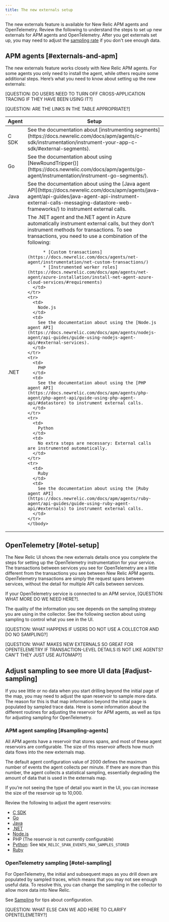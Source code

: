 ```yaml
---
title: The new externals setup
---
```

The new externals feature is available for New Relic APM agents and OpenTelemetry. Review the following to understand the steps to set up new externals for APM agents and OpenTelemetry. After you get externals set up, you may need to adjust the [sampling rate](#adjust-sampling) if you don't see enough data.

## APM agents [#externals-and-apm]

The new externals feature works closely with New Relic APM agents. For some agents you only need to install the agent, while others require some additional steps. Here’s what you need to know about setting up the new externals:

[QUESTION: DO USERS NEED TO TURN OFF CROSS-APPLICATION TRACING IF THEY HAVE BEEN USING IT?]

[QUESTION: ARE THE LINKS IN THE TABLE APPROPRIATE?]

<table>
  <thead>
    <tr>
      <th style={{ width: "200px" }}>
        Agent
      </th>
      <th>
        Setup
      </th>
    </tr>
  </thead>
    <tbody>
    <tr>
      <td>
        C SDK
      </td>
      <td>
        See the documentation about [instrumenting segments](https://docs.newrelic.com/docs/apm/agents/c-sdk/instrumentation/instrument-your-app-c-sdk/#external-segments).
      </td>
    </tr>
    <tr>
      <td>
        Go
      </td>
      <td>
        See the documentation about using [NewRoundTripper()](https://docs.newrelic.com/docs/apm/agents/go-agent/instrumentation/instrument-go-segments/).
      </td>
    </tr>
    <tr>
      <td>
        Java
      </td>
      <td>
        See the documentation about using the [Java agent API](https://docs.newrelic.com/docs/apm/agents/java-agent/api-guides/java-agent-api-instrument-external-calls-messaging-datastore-web-frameworks/) to instrument external calls. 
      </td>
    </tr>
    <tr>
      <td>
        .NET
      </td>
      <td>
        The .NET agent and the.NET agent in Azure automatically instrument external calls, but they don’t instrument methods for transactions. To see transactions, you need to use a combination of the following:

          * [Custom transactions](https://docs.newrelic.com/docs/agents/net-agent/instrumentation/net-custom-transactions/)
          * [Instrumented worker roles](https://docs.newrelic.com/docs/apm/agents/net-agent/azure-installation/install-net-agent-azure-cloud-services/#requirements)
      </td>
    </tr>
    <tr>
      <td>
        Node.js
      </td>
      <td>
        See the documentation about using the [Node.js agent API](https://docs.newrelic.com/docs/apm/agents/nodejs-agent/api-guides/guide-using-nodejs-agent-api/#external-services).
      </td>
    </tr>
    <tr>
      <td>
        PHP
      </td>
      <td>
        See the documentation about using the [PHP agent API](https://docs.newrelic.com/docs/apm/agents/php-agent/php-agent-api/guide-using-php-agent-api/#datastore) to instrument external calls.
      </td>
    </tr>
    <tr>
      <td>
        Python
      </td>
      <td>
        No extra steps are necessary: External calls are instrumented automatically.
      </td>
    </tr>
    <tr>
      <td>
        Ruby
      </td>
      <td>
        See the documentation about using the [Ruby agent API](https://docs.newrelic.com/docs/apm/agents/ruby-agent/api-guides/guide-using-ruby-agent-api/#externals) to instrument external calls.
      </td>
    </tr>
    </tbody>
</table>

## OpenTelemetry [#otel-setup]

The New Relic UI shows the new externals details once you complete the steps for setting up the OpenTelemetry instrumentation for your service. The transactions between services you see for OpenTelemetry are a little different from the transactions you see between New Relic APM agents. OpenTelemetry transactions are simply the request spans between services, without the detail for multiple API calls between services.

<Callout variant="important">
If your OpenTelemetry service is connected to an APM service, [QUESTION: WHAT MORE DO WE NEED HERE?].
</Callout>

The quality of the information you see depends on the sampling strategy you are using in the collector. See the following section about using sampling to control what you see in the UI.

[QUESTION: WHAT HAPPENS IF USERS DO NOT USE A COLLECTOR AND DO NO SAMPLING?]

[QUESTION: WHAT MAKES NEW EXTERNALS SO GREAT FOR OPENTELEMETRY IF TRANSACTION-LEVEL DETAILS IS NOT LIKE AGENTS? CAN'T THEY JUST USE AUTOMAP?]


## Adjust sampling to see more UI data [#adjust-sampling]

If you see little or no data when you start drilling beyond the initial page of the map, you may need to adjust the span reservoir to sample more data. The reason for this is that map information beyond the initial page is populated by sampled trace data. Here is some information about the different routines for adjusting the reservoir for APM agents, as well as tips for adjusting sampling for OpenTelemetry.


### APM agent sampling [#sampling-agents]

All APM agents have a reservoir that stores spans, and most of these agent reservoirs are configurable. The size of this reservoir affects how much data flows into the new externals map. 

The default agent configuration value of 2000 defines the maximum number of events the agent collects per minute. If there are more than this number, the agent collects a statistical sampling, essentially degrading the amount of data that is used in the externals map.

If you’re not seeing the type of detail you want in the UI, you can increase the size of the reservoir up to 10,000. 

Review the following to adjust the agent reservoirs:

* [C SDK](https://docs.newrelic.com/docs/apm/agents/c-sdk/instrumentation/instrument-your-app-c-sdk/#external-segments)
* [Go](https://docs.newrelic.com/docs/apm/agents/go-agent/instrumentation/instrument-go-segments/)
* [Java](https://docs.newrelic.com/docs/apm/agents/java-agent/configuration/java-agent-configuration-config-file/#cfg-span-events-max-samples-stored)
* [.NET](https://docs.newrelic.com/docs/apm/agents/net-agent/configuration/net-agent-configuration/#paragrp-max-samples-stored)
* [Node.js](https://docs.newrelic.com/docs/apm/agents/nodejs-agent/installation-configuration/nodejs-agent-configuration/#span-events-max-samples-stored)
* PHP (The reservoir is not currently configurable)
* [Python](https://docs.newrelic.com/docs/apm/agents/python-agent/configuration/python-agent-configuration/#environment-variables): See `NEW_RELIC_SPAN_EVENTS_MAX_SAMPLES_STORED`
* [Ruby](https://docs.newrelic.com/docs/apm/agents/ruby-agent/configuration/ruby-agent-configuration/#span_events-max_samples_stored)

### OpenTelemetry sampling [#otel-sampling]

For OpenTelemetry, the initial and subsequent maps as you drill down are populated by sampled traces, which means that you may not see enough useful data. To resolve this, you can change the sampling in the collector to allow more data into New Relic. 

See [Sampling](https://docs.newrelic.com/docs/more-integrations/open-source-telemetry-integrations/opentelemetry/opentelemetry-concepts/#sampling) for tips about configuration.

[QUESTION: WHAT ELSE CAN WE ADD HERE TO CLARIFY OPENTELEMETRY?]
